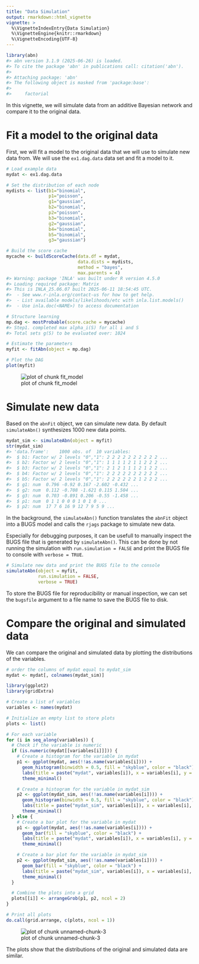 ```yaml
---
title: "Data Simulation"
output: rmarkdown::html_vignette
vignette: >
  %\VignetteIndexEntry{Data Simulation}
  %\VignetteEngine{knitr::rmarkdown}
  %\VignetteEncoding{UTF-8}
---
```





``` r
library(abn)
#> abn version 3.1.9 (2025-06-26) is loaded.
#> To cite the package 'abn' in publications call: citation('abn').
#> 
#> Attaching package: 'abn'
#> The following object is masked from 'package:base':
#> 
#>     factorial
```

In this vignette, we will simulate data from an additive Bayesian network and compare it to the original data.

# Fit a model to the original data

First, we will fit a model to the original data that we will use to simulate new data from.
We will use the `ex1.dag.data` data set and fit a model to it.


``` r
# Load example data
mydat <- ex1.dag.data

# Set the distribution of each node
mydists <- list(b1="binomial",
                p1="poisson",
                g1="gaussian",
                b2="binomial",
                p2="poisson",
                b3="binomial",
                g2="gaussian",
                b4="binomial",
                b5="binomial",
                g3="gaussian")

# Build the score cache
mycache <- buildScoreCache(data.df = mydat,
                           data.dists = mydists,
                           method = "bayes",
                           max.parents = 4)
#> Warning: package 'INLA' was built under R version 4.5.0
#> Loading required package: Matrix
#> This is INLA_25.06.07 built 2025-06-11 18:54:45 UTC.
#>  - See www.r-inla.org/contact-us for how to get help.
#>  - List available models/likelihoods/etc with inla.list.models()
#>  - Use inla.doc(<NAME>) to access documentation

# Structure learning
mp.dag <- mostProbable(score.cache = mycache)
#> Step1. completed max alpha_i(S) for all i and S
#> Total sets g(S) to be evaluated over: 1024

# Estimate the parameters
myfit <- fitAbn(object = mp.dag)

# Plot the DAG
plot(myfit)
```

![plot of chunk fit_model](fit_model-1.png)

# Simulate new data

Based on the `abnFit` object, we can simulate new data.
By default `simulateAbn()` synthesizes 1000 new data points.


``` r
mydat_sim <- simulateAbn(object = myfit)
str(mydat_sim)
#> 'data.frame':	1000 obs. of  10 variables:
#>  $ b1: Factor w/ 2 levels "0","1": 2 2 2 2 2 2 2 2 2 2 ...
#>  $ b2: Factor w/ 2 levels "0","1": 1 1 1 1 2 1 1 2 2 2 ...
#>  $ b3: Factor w/ 2 levels "0","1": 2 1 2 1 1 1 2 1 2 2 ...
#>  $ b4: Factor w/ 2 levels "0","1": 2 2 2 2 2 2 2 2 2 2 ...
#>  $ b5: Factor w/ 2 levels "0","1": 2 2 2 2 2 2 1 2 2 2 ...
#>  $ g1: num  0.796 -0.92 0.167 -2.602 -0.432 ...
#>  $ g2: num  0.112 -0.708 -1.621 0.115 1.504 ...
#>  $ g3: num  0.703 -0.891 0.206 -0.55 -1.458 ...
#>  $ p1: num  0 1 1 0 0 0 1 0 1 0 ...
#>  $ p2: num  17 7 6 16 9 12 7 9 5 9 ...
```

In the background, the `simulateAbn()` function translates the `abnFit` object into a BUGS model and calls the `rjags` package to simulate new data.

Especially for debugging purposes, it can be usefull to manually inspect the BUGS file that is generated by `simulateAbn()`.
This can be done by not running the simulation with `run.simulation = FALSE` and print the BUGS file to console with `verbose = TRUE`.


``` r
# Simulate new data and print the BUGS file to the console
simulateAbn(object = myfit,
            run.simulation = FALSE,
            verbose = TRUE)
```

To store the BUGS file for reproducibility or manual inspection, we can set the `bugsfile` argument to a file name to save the BUGS file to disk.

# Compare the original and simulated data

We can compare the original and simulated data by plotting the distributions of the variables.


``` r
# order the columns of mydat equal to mydat_sim
mydat <- mydat[, colnames(mydat_sim)]
```


``` r
library(ggplot2)
library(gridExtra)

# Create a list of variables
variables <- names(mydat)

# Initialize an empty list to store plots
plots <- list()

# For each variable
for (i in seq_along(variables)) {
  # Check if the variable is numeric
  if (is.numeric(mydat[[variables[i]]])) {
    # Create a histogram for the variable in mydat
    p1 <- ggplot(mydat, aes(!!as.name(variables[i]))) +
      geom_histogram(binwidth = 0.5, fill = "skyblue", color = "black") +
      labs(title = paste("mydat", variables[i]), x = variables[i], y = "Count") +
      theme_minimal()

    # Create a histogram for the variable in mydat_sim
    p2 <- ggplot(mydat_sim, aes(!!as.name(variables[i]))) +
      geom_histogram(binwidth = 0.5, fill = "skyblue", color = "black") +
      labs(title = paste("mydat_sim", variables[i]), x = variables[i], y = "Count") +
      theme_minimal()
  } else {
    # Create a bar plot for the variable in mydat
    p1 <- ggplot(mydat, aes(!!as.name(variables[i]))) +
      geom_bar(fill = "skyblue", color = "black") +
      labs(title = paste("mydat", variables[i]), x = variables[i], y = "Count") +
      theme_minimal()

    # Create a bar plot for the variable in mydat_sim
    p2 <- ggplot(mydat_sim, aes(!!as.name(variables[i]))) +
      geom_bar(fill = "skyblue", color = "black") +
      labs(title = paste("mydat_sim", variables[i]), x = variables[i], y = "Count") +
      theme_minimal()
  }

  # Combine the plots into a grid
  plots[[i]] <- arrangeGrob(p1, p2, ncol = 2)
}
```



``` r
# Print all plots
do.call(grid.arrange, c(plots, ncol = 1))
```

![plot of chunk unnamed-chunk-3](unnamed-chunk-3-1.png)

The plots show that the distributions of the original and simulated data are similar.

